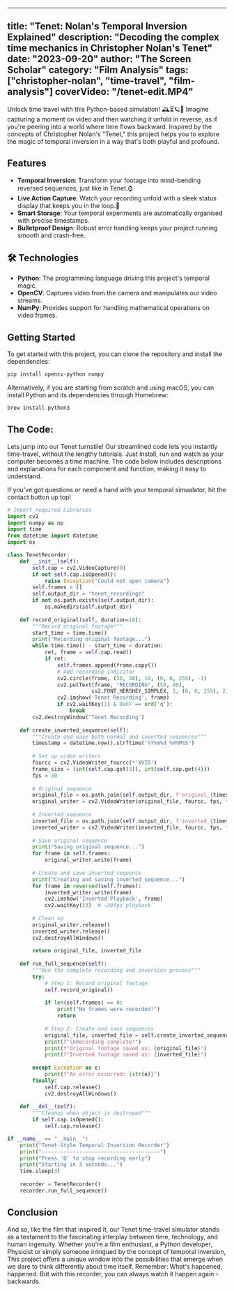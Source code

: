 
---
title: "Tenet: Nolan's Temporal Inversion Explained"
description: "Decoding the complex time mechanics in Christopher Nolan's Tenet"
date: "2023-09-20"
author: "The Screen Scholar"
category: "Film Analysis"
tags: ["christopher-nolan", "time-travel", "film-analysis"]
coverVideo: "/tenet-edit.MP4"
---

Unlock time travel with this Python-based simulation! 🕰⏳🪐💫
Imagine capturing a moment on video and then watching it unfold in reverse, as if you're peering into a world where time flows backward. 
Inspired by the concepts of Christopher Nolan's "Tenet," this project helps you to explore the magic of temporal inversion in a way that's both playful and profound. 


## Features 

- **Temporal Inversion**: Transform your footage into mind-bending reversed sequences, just like in Tenet.⌚ 
- **Live Action Capture**: Watch your recording unfold with a sleek status display that keeps you in the loop.📸  
- **Smart Storage**: Your temporal experiments are automatically organised with precise timestamps.
- **Bulletproof Design**: Robust error handling keeps your project running smooth and crash-free.


## 🛠️ Technologies 

- **Python**: The programming language driving this project's temporal magic.
- **OpenCV**: Captures video from the camera and manipulates our video streams.
- **NumPy**: Provides support for handling mathematical operations on video frames.

## Getting Started

To get started with this project, you can clone the repository and install the
dependencies:

```bash
pip install opencv-python numpy
```

Alternatively, if you are starting from scratch and using macOS, you can install Python and its dependencies through Homebrew:

```bash
brew install python3
```

## The Code:

Lets jump into our Tenet turnstile! Our streamlined code lets you instantly time-travel, without the lengthy tutorials.
Just install, run and watch as your computer becomes a time machine. 
The code below includes descriptions and explanations for each component and function, making it easy to understand.

If you've got questions or need a hand with your temporal simualator, hit the contact button up top!

```python
# Import required Libraries
import cv2
import numpy as np
import time
from datetime import datetime
import os

class TenetRecorder:
    def __init__(self):
        self.cap = cv2.VideoCapture(0)
        if not self.cap.isOpened():
            raise Exception("Could not open camera")
        self.frames = []
        self.output_dir = "tenet_recordings"
        if not os.path.exists(self.output_dir):
            os.makedirs(self.output_dir)
            
    def record_original(self, duration=10):
        """Record original footage"""
        start_time = time.time()
        print("Recording original footage...")
        while time.time() - start_time < duration:
            ret, frame = self.cap.read()
            if ret:
                self.frames.append(frame.copy())
                # Add recording indicator
                cv2.circle(frame, (30, 30), 10, (0, 0, 255), -1)
                cv2.putText(frame, "RECORDING", (50, 40), 
                           cv2.FONT_HERSHEY_SIMPLEX, 1, (0, 0, 255), 2)
                cv2.imshow('Tenet Recording', frame)
                if cv2.waitKey(1) & 0xFF == ord('q'):
                    break
        cv2.destroyWindow('Tenet Recording')
        
    def create_inverted_sequence(self):
        """Create and save both normal and inverted sequences"""
        timestamp = datetime.now().strftime('%Y%m%d_%H%M%S')
        
        # Set up video writers
        fourcc = cv2.VideoWriter_fourcc(*'XVID')
        frame_size = (int(self.cap.get(3)), int(self.cap.get(4)))
        fps = 30
        
        # Original sequence
        original_file = os.path.join(self.output_dir, f'original_{timestamp}.avi')
        original_writer = cv2.VideoWriter(original_file, fourcc, fps, frame_size)
        
        # Inverted sequence
        inverted_file = os.path.join(self.output_dir, f'inverted_{timestamp}.avi')
        inverted_writer = cv2.VideoWriter(inverted_file, fourcc, fps, frame_size)
        
        # Save original sequence
        print("Saving original sequence...")
        for frame in self.frames:
            original_writer.write(frame)
            
        # Create and save inverted sequence
        print("Creating and saving inverted sequence...")
        for frame in reversed(self.frames):
            inverted_writer.write(frame)
            cv2.imshow('Inverted Playback', frame)
            cv2.waitKey(33)  # ~30fps playback
            
        # Clean up
        original_writer.release()
        inverted_writer.release()
        cv2.destroyAllWindows()
        
        return original_file, inverted_file
        
    def run_full_sequence(self):
        """Run the complete recording and inversion process"""
        try:
            # Step 1: Record original footage
            self.record_original()
            
            if len(self.frames) == 0:
                print("No frames were recorded!")
                return
                
            # Step 2: Create and save sequences
            original_file, inverted_file = self.create_inverted_sequence()
            print(f"\nRecording complete!")
            print(f"Original footage saved as: {original_file}")
            print(f"Inverted footage saved as: {inverted_file}")
            
        except Exception as e:
            print(f"An error occurred: {str(e)}")
        finally:
            self.cap.release()
            cv2.destroyAllWindows()
            
    def __del__(self):
        """Cleanup when object is destroyed"""
        if self.cap.isOpened():
            self.cap.release()

if __name__ == "__main__":
    print("Tenet-Style Temporal Inversion Recorder")
    print("--------------------------------------")
    print("Press 'Q' to stop recording early")
    print("Starting in 3 seconds...")
    time.sleep(3)
    
    recorder = TenetRecorder()
    recorder.run_full_sequence()
```


## Conclusion

And so, like the film that inspired it, our Tenet time-travel simulator stands as a testament to the fascinating interplay between time, technology, and human ingenuity. 
Whether you're a film enthusiast, a Python developer, Physicist or simply someone intrigued by the concept of temporal inversion, 
This project offers a unique window into the possibilities that emerge when we dare to think differently about time itself.
Remember: What's happened, happened. But with this recorder, you can always watch it happen again - backwards.
